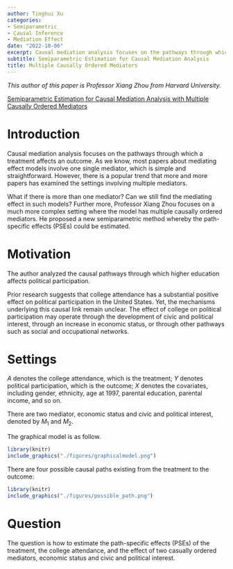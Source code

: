 ```yaml
---
author: Tinghui Xu
categories:
- Semiparametric
- Causal Inference
- Mediation Effect
date: "2022-10-06"
excerpt: Causal mediation analysis focuses on the pathways through which a treatment affects an outcome. As we know, most papers about mediating effect models involve one single mediator, which is simple and straightforward.
subtitle: Semiparametric Estimation for Causal Mediation Analysis
title: Multiple Causally Ordered Mediators
---
```


*This author of this paper is Professor Xiang Zhou from Harvard University.*

[Semiparametric Estimation for Causal Mediation Analysis with Multiple Causally Ordered Mediators](https://arxiv.org/abs/2011.12751)




# Introduction

Causal mediation analysis focuses on the pathways through which a treatment affects an outcome. As we know, most papers about mediating effect models involve one single mediator, which is simple and straightforward. However, there is a popular trend that more and more papers has examined the settings involving multiple mediators. 

What if there is more than one mediator? Can we still find the mediating effect in such models? Further more, Professor Xiang Zhou focuses on a much more complex setting where the model has multiple causally ordered mediators. He proposed a new semiparametric method whereby the path-specific effects (PSEs) could be estimated.


# Motivation

The author analyzed the causal pathways through which higher education affects political participation. 


Prior research suggests that college attendance has a substantial positive effect on political participation in the United States. Yet, the mechanisms underlying this causal link remain unclear. The effect of college on political participation may operate through the development of civic and political interest, through an increase in economic status, or through other pathways such as social and occupational networks.



# Settings

$A$ denotes the college attendance, which is the treatment; $Y$ denotes political participation, which is the outcome; $X$ denotes the covariates, including gender, ethnicity, age at 1997, parental education, parental income, and so on.

There are two mediator, economic status and civic and political interest, denoted by $M_1$ and $M_2$.

The graphical model is as follow.

```r
library(knitr)
include_graphics("./figures/graphicalmodel.png")
``` 

There are four possible causal paths existing from the treatment to the outcome:

```r
library(knitr) 
include_graphics("./figures/possible_path.png")
``` 

# Question

The question is how to estimate the path-specific effects (PSEs) of the treatment, the college attendance, and the effect of two casually ordered mediators, economic status and civic and political interest.



